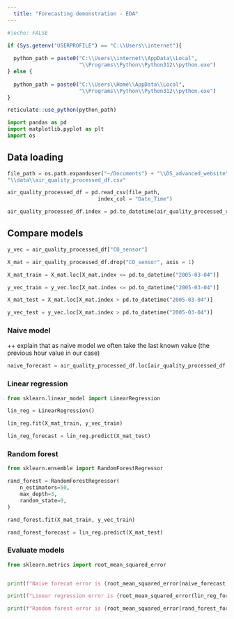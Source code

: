 ```yaml
---
  title: "Forecasting demonstration - EDA"
---
```

  
```r
#|echo: FALSE

if (Sys.getenv("USERPROFILE") == "C:\\Users\\internet"){
  
  python_path = paste0("C:\\Users\\internet\\AppData\\Local",
                       "\\Programs\\Python\\Python312\\python.exe")
} else {
  
  python_path = paste0("C:\\Users\\Home\\AppData\\Local",
                       "\\Programs\\Python\\Python312\\python.exe")
}

reticulate::use_python(python_path)

```

```python

import pandas as pd
import matplotlib.pyplot as plt
import os 

```

## Data loading

```python

file_path = os.path.expanduser("~/Documents") + "\\DS_advanced_website" + \
"\\data\\air_quality_processed_df.csv"

air_quality_processed_df = pd.read_csv(file_path,
                             index_col = "Date_Time")

air_quality_processed_df.index = pd.to_datetime(air_quality_processed_df.index)

```



## Compare models


```python

y_vec = air_quality_processed_df["CO_sensor"]

X_mat = air_quality_processed_df.drop("CO_sensor", axis = 1)

X_mat_train = X_mat.loc[X_mat.index <= pd.to_datetime("2005-03-04")]

y_vec_train = y_vec.loc[X_mat.index <= pd.to_datetime("2005-03-04")]

X_mat_test = X_mat.loc[X_mat.index > pd.to_datetime("2005-03-04")]

y_vec_test = y_vec.loc[X_mat.index > pd.to_datetime("2005-03-04")]


```


### Naive model

++ explain that as naive model we often take the last known value (the previous hour value in our case)

```python

naive_forecast = air_quality_processed_df.loc[air_quality_processed_df.index > pd.to_datetime("2005-03-04")]["CO_sensor_lag_1"]

```

### Linear regression

```python

from sklearn.linear_model import LinearRegression

lin_reg = LinearRegression()

lin_reg.fit(X_mat_train, y_vec_train)

lin_reg_forecast = lin_reg.predict(X_mat_test)


```


### Random forest

```python

from sklearn.ensemble import RandomForestRegressor

rand_forest = RandomForestRegressor(
    n_estimators=50,
    max_depth=3,
    random_state=0,
)

rand_forest.fit(X_mat_train, y_vec_train)

rand_forest_forecast = lin_reg.predict(X_mat_test)


```

### Evaluate models


```python

from sklearn.metrics import root_mean_squared_error


print(f"Naive forecat error is {root_mean_squared_error(naive_forecast, y_vec_test)}")

print(f"Linear regression error is {root_mean_squared_error(lin_reg_forecast, y_vec_test)}")

print(f"Random forest error is {root_mean_squared_error(rand_forest_forecast, y_vec_test)}")


```

